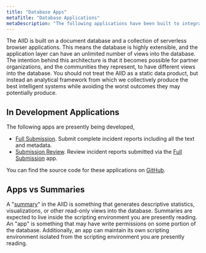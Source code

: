 ```yaml
---
title: "Database Apps"
metaTitle: "Database Applications"
metaDescription: "The following applications have been built to integrate with the AIID"
---
```


The AIID is built on a document database and a collection of serverless browser applications. This means the database is highly extensible, and the application layer can have an unlimited number of views into the database. The intention behind this architecture is that it becomes possible for partner organizations, and the communities they represent, to have different views into the database. You should not treat the AIID as a static data product, but instead an analytical framework from which we collectively produce the best intelligent systems while avoiding the worst outcomes they may potentially produce.

## In Development Applications ##

The following apps are presently being developed,

* [Full Submission](/apps/submit). Submit complete incident reports including all the text and metadata.
* [Submission Review](/apps/submitted). Review incident reports submitted via the [Full Submission](/submit) app.

You can find the source code for these applications on [GitHub](https://github.com/PartnershipOnAI/aiid).

## Apps vs Summaries ##

A "[summary](/summaries)" in the AIID is something that generates descriptive statistics, visualizations, or other read-only views into the database. Summaries are expected to live inside the scripting environment you are presently reading. An "app" is something that may have write permissions on some portion of the database. Additionally, an app can maintain its own scripting environment isolated from the scripting environment you are presently reading.
